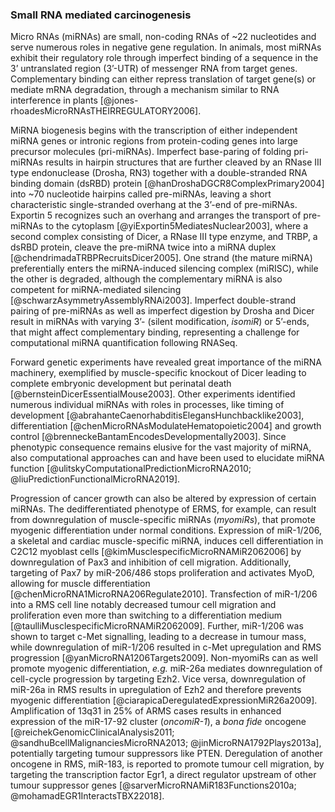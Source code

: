 ### Small RNA mediated carcinogenesis {#mirna}

Micro RNAs (miRNAs) are small, non-coding RNAs of ~22 nucleotides and serve numerous roles in negative gene regulation. In animals, most miRNAs exhibit their regulatory role through imperfect binding of a sequence in the 3' untranslated region (3'-UTR) of messenger RNA from target genes. Complementary binding can either repress translation of target gene(s) or mediate mRNA degradation, through a mechanism similar to RNA interference in plants [@jones-rhoadesMicroRNAsTHEIRREGULATORY2006].  

MiRNA biogenesis begins with the transcription of either independent miRNA genes or intronic regions from protein-coding genes into large precursor molecules (pri-miRNAs). Imperfect base-paring of folding pri-miRNAs results in hairpin structures that are further cleaved by an RNase III type endonuclease (Drosha, RN3) together with a double-stranded RNA binding domain (dsRBD) protein [@hanDroshaDGCR8ComplexPrimary2004] into ~70 nucleotide hairpins called pre-miRNAs, leaving a short characteristic single-stranded overhang at the 3'-end of pre-miRNAs. Exportin 5 recognizes such an overhang and arranges the transport of pre-miRNAs to the cytoplasm [@yiExportin5MediatesNuclear2003], where a second complex consisting of Dicer, a RNase III type enzyme, and TRBP, a dsRBD protein, cleave the pre-miRNA twice into a miRNA duplex [@chendrimadaTRBPRecruitsDicer2005]. One strand (the mature miRNA) preferentially enters the miRNA-induced silencing complex (miRISC), while the other is degraded, although the complementary miRNA is also competent for miRNA-mediated silencing [@schwarzAsymmetryAssemblyRNAi2003]. Imperfect double-strand pairing of pre-miRNAs as well as imperfect digestion by Drosha and Dicer result in miRNAs with varying 3'- (silent modification, *isomiR*) or 5'-ends, that might affect complementary binding, representing a challenge for computational miRNA quantification following RNASeq. 

Forward genetic experiments have revealed great importance of the miRNA machinery, exemplified by muscle-specific knockout of Dicer leading to complete embryonic development but perinatal death [@bernsteinDicerEssentialMouse2003]. Other experiments identified numerous individual miRNAs with roles in processes, like timing of development [@abrahanteCaenorhabditisElegansHunchbacklike2003], differentiation [@chenMicroRNAsModulateHematopoietic2004] and growth control [@brenneckeBantamEncodesDevelopmentally2003]. Since phenotypic consequence remains elusive for the vast majority of miRNA, also computational approaches can and have been used to elucidate miRNA function [@ulitskyComputationalPredictionMicroRNA2010; @liuPredictionFunctionalMicroRNA2019]. 

Progression of cancer growth can also be altered by expression of certain miRNAs. The dedifferentiated phenotype of ERMS, for example, can result from downregulation of muscle-specific miRNAs (*myomiRs*), that promote myogenic differentiation under normal conditions. Expression of miR-1/206, a skeletal and cardiac muscle-specific miRNA, induces cell differentiation in C2C12 myoblast cells [@kimMusclespecificMicroRNAMiR2062006] by downregulation of Pax3 and inhibition of cell migration. Additionally, targeting of Pax7 by miR-206/486 stops proliferation and activates MyoD, allowing for muscle differentiation [@chenMicroRNA1MicroRNA206Regulate2010]. Transfection of miR-1/206 into a RMS cell line notably decreased tumour cell migration and proliferation even more than switching to a differentiation medium [@taulliMusclespecificMicroRNAMiR2062009]. Further, miR-1/206 was shown to target c-Met signalling, leading to a decrease in tumour mass, while downregulation of miR-1/206 resulted in c-Met upregulation and RMS progression [@yanMicroRNA1206Targets2009]. Non-myomiRs can as well promote myogenic differentiation, *e.g.* miR-26a mediates downregulation of cell-cycle progression by targeting Ezh2. Vice versa, downregulation of miR-26a in RMS results in upregulation of Ezh2 and therefore prevents myogenic differentiation [@ciarapicaDeregulatedExpressionMiR26a2009]. Amplification of 13q31 in 25% of ARMS cases results in enhanced expression of the miR-17-92 cluster (*oncomiR-1*), a *bona fide* oncogene [@reichekGenomicClinicalAnalysis2011; @sandhuBcellMalignanciesMicroRNA2013; @jinMicroRNA1792Plays2013a], potentially targeting tumour suppressors like PTEN. Deregulation of another oncogene in RMS, miR-183, is reported to promote tumour cell migration, by targeting the transcription factor Egr1, a direct regulator upstream of other tumour suppressor genes [@sarverMicroRNAMiR183Functions2010a; @mohamadEGR1InteractsTBX22018].

